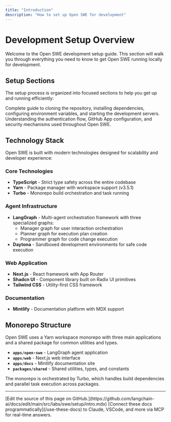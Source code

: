 ```yaml
---
title: "Introduction"
description: "How to set up Open SWE for development"
---
```


# Development Setup Overview

Welcome to the Open SWE development setup guide. This section will walk you through everything you need to know to get Open SWE running locally for development.

## Setup Sections

The setup process is organized into focused sections to help you get up and running efficiently:

<CardGroup cols={2}>
  <Card
    title="Development Setup"
    icon="code"
    href="/labs/swe/setup/development"
  >
    Complete guide to cloning the repository, installing dependencies,
    configuring environment variables, and starting the development servers.
  </Card>
  <Card
    title="Authentication"
    icon="shield-check"
    href="/labs/swe/setup/authentication"
  >
    Understanding the authentication flow, GitHub App configuration, and
    security mechanisms used throughout Open SWE.
  </Card>
</CardGroup>

## Technology Stack

Open SWE is built with modern technologies designed for scalability and developer experience:

### Core Technologies

- **TypeScript** - Strict type safety across the entire codebase
- **Yarn** - Package manager with workspace support (v3.5.1)
- **Turbo** - Monorepo build orchestration and task running

### Agent Infrastructure

- **LangGraph** - Multi-agent orchestration framework with three specialized graphs:
  - Manager graph for user interaction orchestration
  - Planner graph for execution plan creation
  - Programmer graph for code change execution
- **Daytona** - Sandboxed development environments for safe code execution

### Web Application

- **Next.js** - React framework with App Router
- **Shadcn UI** - Component library built on Radix UI primitives
- **Tailwind CSS** - Utility-first CSS framework

### Documentation

- **Mintlify** - Documentation platform with MDX support

## Monorepo Structure

<Note>
  Open SWE uses a Yarn workspace monorepo with three main applications and a
  shared package for common utilities and types.
</Note>

- **`apps/open-swe`** - LangGraph agent application
- **`apps/web`** - Next.js web interface
- **`apps/docs`** - Mintlify documentation site
- **`packages/shared`** - Shared utilities, types, and constants

The monorepo is orchestrated by Turbo, which handles build dependencies and parallel task execution across packages.

---

<Callout icon="pen-to-square" iconType="regular">
    [Edit the source of this page on GitHub.](https://github.com/langchain-ai/docs/edit/main/src/labs/swe/setup/intro.mdx)
</Callout>
<Tip icon="terminal" iconType="regular">
    [Connect these docs programmatically](/use-these-docs) to Claude, VSCode, and more via MCP for    real-time answers.
</Tip>
